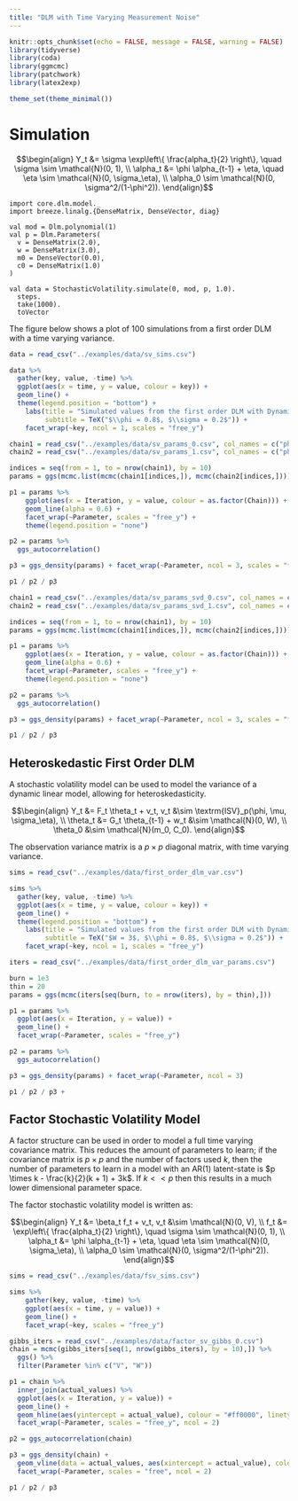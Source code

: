 ```yaml
---
title: "DLM with Time Varying Measurement Noise"
---
```


```r
knitr::opts_chunk$set(echo = FALSE, message = FALSE, warning = FALSE)
library(tidyverse)
library(coda)
library(ggmcmc)
library(patchwork)
library(latex2exp)

theme_set(theme_minimal())
```

# Simulation

$$\begin{align}
	Y_t &= \sigma \exp\left\{ \frac{alpha_t}{2} \right\}, \quad \sigma \sim \mathcal{N}(0, 1), \\
	\alpha_t &= \phi \alpha_{t-1} + \eta, \quad \eta \sim \mathcal{N}(0, \sigma_\eta), \\
	\alpha_0 \sim \mathcal{N}(0, \sigma^2/(1-\phi^2)).
\end{align}$$

```tut:silent
import core.dlm.model._
import breeze.linalg.{DenseMatrix, DenseVector, diag}

val mod = Dlm.polynomial(1)
val p = Dlm.Parameters(
  v = DenseMatrix(2.0),
  w = DenseMatrix(3.0),
  m0 = DenseVector(0.0),
  c0 = DenseMatrix(1.0)
)

val data = StochasticVolatility.simulate(0, mod, p, 1.0).
  steps.
  take(1000).
  toVector
```

The figure below shows a plot of 100 simulations from a first order DLM with a time varying variance.

```r
data = read_csv("../examples/data/sv_sims.csv")

data %>%
  gather(key, value, -time) %>%
  ggplot(aes(x = time, y = value, colour = key)) +
  geom_line() +
  theme(legend.position = "bottom") +
    labs(title = "Simulated values from the first order DLM with Dynamic Variance",
         subtitle = TeX("$\\phi = 0.8$, $\\sigma = 0.2$")) +
    facet_wrap(~key, ncol = 1, scales = "free_y")
```

```r
chain1 = read_csv("../examples/data/sv_params_0.csv", col_names = c("phi", "mu", "sigmaEta"))
chain2 = read_csv("../examples/data/sv_params_1.csv", col_names = c("phi", "mu", "sigmaEta"))

indices = seq(from = 1, to = nrow(chain1), by = 10)
params = ggs(mcmc.list(mcmc(chain1[indices,]), mcmc(chain2[indices,])))

p1 = params %>%
    ggplot(aes(x = Iteration, y = value, colour = as.factor(Chain))) +
    geom_line(alpha = 0.6) +
    facet_wrap(~Parameter, scales = "free_y") +
    theme(legend.position = "none")

p2 = params %>% 
  ggs_autocorrelation()

p3 = ggs_density(params) + facet_wrap(~Parameter, ncol = 3, scales = "free")

p1 / p2 / p3
```

```r
chain1 = read_csv("../examples/data/sv_params_svd_0.csv", col_names = c("phi", "mu", "sigmaEta"))
chain2 = read_csv("../examples/data/sv_params_svd_1.csv", col_names = c("phi", "mu", "sigmaEta"))

indices = seq(from = 1, to = nrow(chain1), by = 10)
params = ggs(mcmc.list(mcmc(chain1[indices,]), mcmc(chain2[indices,])))

p1 = params %>%
    ggplot(aes(x = Iteration, y = value, colour = as.factor(Chain))) +
    geom_line(alpha = 0.6) +
    facet_wrap(~Parameter, scales = "free_y") +
    theme(legend.position = "none")

p2 = params %>% 
  ggs_autocorrelation()

p3 = ggs_density(params) + facet_wrap(~Parameter, ncol = 3, scales = "free")

p1 / p2 / p3
```

## Heteroskedastic First Order DLM 

A stochastic volatility model can be used to model the variance of a dynamic linear model, allowing for heteroskedasticity.

$$\begin{align}
Y_t &= F_t \theta_t + v_t, v_t &\sim \textrm{ISV}_p(\phi, \mu, \sigma_\eta), \\
\theta_t &= G_t \theta_{t-1} + w_t &\sim \mathcal{N}(0, W), \\
\theta_0 &\sim \mathcal{N}(m_0, C_0).
\end{align}$$

The observation variance matrix is a $p \times p$ diagonal matrix, with time varying variance.

```r
sims = read_csv("../examples/data/first_order_dlm_var.csv")

sims %>%
  gather(key, value, -time) %>%
  ggplot(aes(x = time, y = value, colour = key)) +
  geom_line() +
  theme(legend.position = "bottom") +
    labs(title = "Simulated values from the first order DLM with Dynamic Variance",
         subtitle = TeX("$W = 3$, $\\phi = 0.8$, $\\sigma = 0.2$")) +
    facet_wrap(~key, ncol = 1, scales = "free_y")
```

```r
iters = read_csv("../examples/data/first_order_dlm_var_params.csv")

burn = 1e3
thin = 20
params = ggs(mcmc(iters[seq(burn, to = nrow(iters), by = thin),]))

p1 = params %>%
  ggplot(aes(x = Iteration, y = value)) +
  geom_line() +
  facet_wrap(~Parameter, scales = "free_y")

p2 = params %>% 
  ggs_autocorrelation()

p3 = ggs_density(params) + facet_wrap(~Parameter, ncol = 3)

p1 / p2 / p3 + 
```

## Factor Stochastic Volatility Model

A factor structure can be used in order to model a full time varying covariance matrix. This reduces the amount of parameters to learn; if the covariance matrix is $p \times p$ and the number of factors used $k$, then the number of parameters to learn in a model with an AR(1) latent-state is $p \times k - \frac{k}{2}(k + 1) + 3k$. If $k << p$ then this results in a much lower dimensional parameter space.

The factor stochastic volatility model is written as:

$$\begin{align}
	Y_t &= \beta_t f_t + v_t, v_t &\sim \mathcal{N}(0, V), \\
	f_t &= \exp\left\{ \frac{alpha_t}{2} \right\}, \quad \sigma \sim \mathcal{N}(0, 1), \\
	\alpha_t &= \phi \alpha_{t-1} + \eta, \quad \eta \sim \mathcal{N}(0, \sigma_\eta), \\
	\alpha_0 \sim \mathcal{N}(0, \sigma^2/(1-\phi^2)).
\end{align}$$

```r
sims = read_csv("../examples/data/fsv_sims.csv")

sims %>%
    gather(key, value, -time) %>%
    ggplot(aes(x = time, y = value)) +
    geom_line() +
    facet_wrap(~key, scales = "free_y")
```

```r
gibbs_iters = read_csv("../examples/data/factor_sv_gibbs_0.csv")
chain = mcmc(gibbs_iters[seq(1, nrow(gibbs_iters), by = 10),]) %>%
  ggs() %>%
  filter(Parameter %in% c("V", "W"))

p1 = chain %>%
  inner_join(actual_values) %>%
  ggplot(aes(x = Iteration, y = value)) +
  geom_line() +
  geom_hline(aes(yintercept = actual_value), colour = "#ff0000", linetype = "dashed") +
  facet_wrap(~Parameter, scales = "free_y", ncol = 2)

p2 = ggs_autocorrelation(chain)

p3 = ggs_density(chain) +
  geom_vline(data = actual_values, aes(xintercept = actual_value), colour = "#ff0000") +
  facet_wrap(~Parameter, scales = "free", ncol = 2)

p1 / p2 / p3
```
